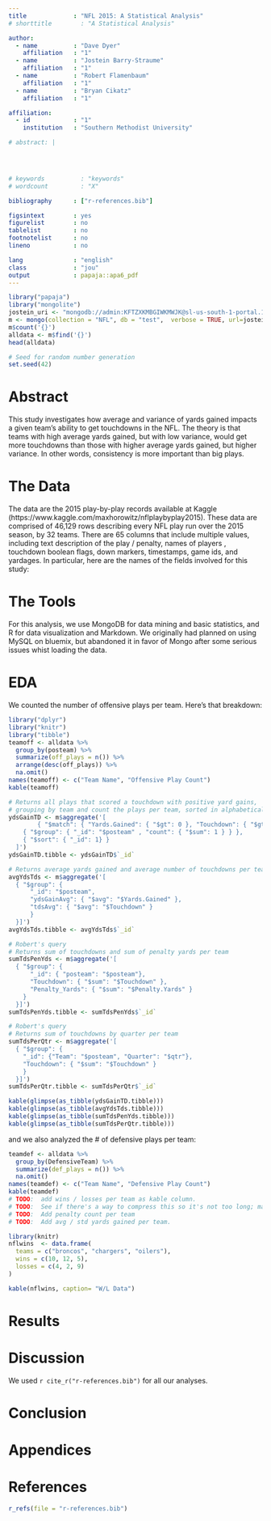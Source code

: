 ```yaml
---
title             : "NFL 2015: A Statistical Analysis"
# shorttitle        : "A Statistical Analysis"

author: 
  - name          : "Dave Dyer"
    affiliation   : "1"
  - name          : "Jostein Barry-Straume"
    affiliation   : "1"
  - name          : "Robert Flamenbaum"
    affiliation   : "1" 
  - name          : "Bryan Cikatz"
    affiliation   : "1"

affiliation:
  - id            : "1"
    institution   : "Southern Methodist University"

# abstract: |  



  
# keywords          : "keywords"
# wordcount         : "X"

bibliography      : ["r-references.bib"]

figsintext        : yes
figurelist        : no
tablelist         : no
footnotelist      : no
lineno            : no

lang              : "english"
class             : "jou"
output            : papaja::apa6_pdf
---
```


```r
library("papaja")
library("mongolite")
jostein_uri <- "mongodb://admin:KFTZXKMBGIWKMWJK@sl-us-south-1-portal.12.dblayer.com:28046,sl-us-south-1-portal.17.dblayer.com:28046/admin?3t.connection.name=JosteinDB&3t.connectTimeout=10000&3t.uriVersion=2&3t.certificatePreference=RootCACert:accept_any&3t.databases=admin,compose&3t.useClientCertPassword=false&readPreference=primary&ssl=true&3t.socketTimeout=0&3t.sharded=true&3t.connectionMode=multi"
m <- mongo(collection = "NFL", db = "test",  verbose = TRUE, url=jostein_uri, options = ssl_options(weak_cert_validation = T))
m$count('{}')
alldata <- m$find('{}')
head(alldata)
```

```r
# Seed for random number generation
set.seed(42)
```

# Abstract
 This study investigates how average and variance of yards gained impacts a given team's ability to get touchdowns in the NFL. The theory is that teams with high average yards gained, but with low variance, would get more touchdowns than those with higher average yards gained, but higher variance.  In other words, consistency is more important than big plays.

# The Data
 The data are the 2015 play-by-play records available at Kaggle (https://www.kaggle.com/maxhorowitz/nflplaybyplay2015).  These data are comprised of 46,129 rows describing every NFL play run over the 2015 season, by 32 teams.  There are 65 columns that include multiple values, including text description of the play / penalty, names of players , touchdown boolean flags, down markers, timestamps, game ids, and yardages.  In particular, here are the names of the fields involved for this study:
 

# The Tools
For this analysis, we use MongoDB for data mining and basic statistics, and R for data visualization and Markdown.  We originally had planned on using MySQL on bluemix, but abandoned it in favor of Mongo after some serious issues whist loading the data. 

# EDA
We counted the number of offensive plays per team.  Here's that breakdown:
```r
library("dplyr")
library("knitr")
library("tibble")
teamoff <- alldata %>%
  group_by(posteam) %>%
  summarize(off_plays = n()) %>% 
  arrange(desc(off_plays)) %>% 
  na.omit()
names(teamoff) <- c("Team Name", "Offensive Play Count")
kable(teamoff)
```

```r
# Returns all plays that scored a touchdown with positive yard gains,
# grouping by team and count the plays per team, sorted in alphabetical order
ydsGainTD <- m$aggregate('[
		{ "$match": { "Yards.Gained": { "$gt": 0 }, "Touchdown": { "$gt": 0 } } },
    { "$group": { "_id": "$posteam" , "count": { "$sum": 1 } } },
    { "$sort": { "_id": 1} }
  ]')
ydsGainTD.tibble <- ydsGainTD$`_id`

# Returns average yards gained and average number of touchdowns per team
avgYdsTds <- m$aggregate('[
  { "$group": {
      "_id": "$posteam",
      "ydsGainAvg": { "$avg": "$Yards.Gained" }, 
      "tdsAvg": { "$avg": "$Touchdown" }
      }
  }]')
avgYdsTds.tibble <- avgYdsTds$`_id`

# Robert's query
# Returns sum of touchdowns and sum of penalty yards per team
sumTdsPenYds <- m$aggregate('[
  { "$group": { 
      "_id": { "posteam": "$posteam"},
      "Touchdown": { "$sum": "$Touchdown" },
      "Penalty_Yards": { "$sum": "$Penalty.Yards" }
    }
  }]')
sumTdsPenYds.tibble <- sumTdsPenYds$`_id`

# Robert's query
# Returns sum of touchdowns by quarter per team
sumTdsPerQtr <- m$aggregate('[
  { "$group": { 
    "_id": {"Team": "$posteam", "Quarter": "$qtr"},
    "Touchdown": { "$sum": "$Touchdown" }
    }
  }]')
sumTdsPerQtr.tibble <- sumTdsPerQtr$`_id`
```

```r
kable(glimpse(as_tibble(ydsGainTD.tibble)))
kable(glimpse(as_tibble(avgYdsTds.tibble)))
kable(glimpse(as_tibble(sumTdsPenYds.tibble)))
kable(glimpse(as_tibble(sumTdsPerQtr.tibble)))
```

and we also analyzed the # of defensive plays per team:
```r
teamdef <- alldata %>%
  group_by(DefensiveTeam) %>%
  summarize(def_plays = n()) %>%
  na.omit()
names(teamdef) <- c("Team Name", "Defensive Play Count")
kable(teamdef)
# TODO:  add wins / losses per team as kable column.
# TODO:  See if there's a way to compress this so it's not too long; maybe top 5?
# TODO:  Add penalty count per team
# TODO:  Add avg / std yards gained per team.
```
\newpage

```r
library(knitr)
nflwins  <- data.frame(
  teams = c("broncos", "chargers", "oilers"),
  wins = c(10, 12, 5), 
  losses = c(4, 2, 9)
)

kable(nflwins, caption= "W/L Data")
```


# Results

# Discussion
We used `r cite_r("r-references.bib")` for all our analyses.


# Conclusion

# Appendices


\newpage

# References
```r
r_refs(file = "r-references.bib")
```

\setlength{\parindent}{-0.5in}
\setlength{\leftskip}{0.5in}
